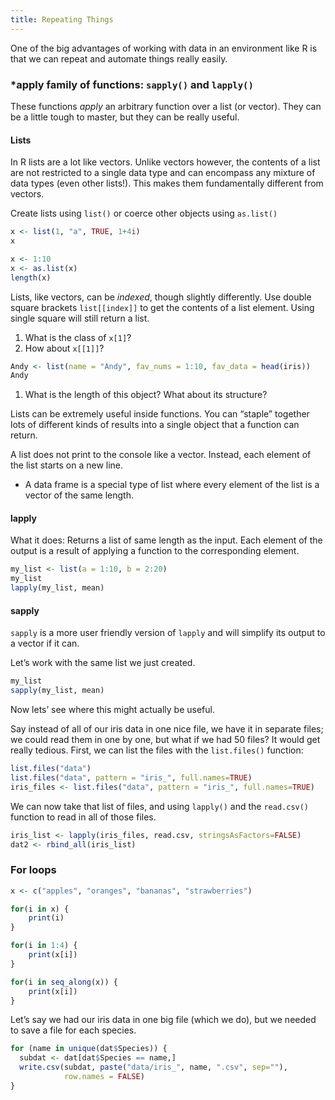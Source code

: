 ```yaml
---
title: Repeating Things
---
```


One of the big advantages of working with data in an environment like R is that 
we can repeat and automate things really easily.

### *apply family of functions: `sapply()` and `lapply()`

These functions _apply_ an arbitrary function over a list (or vector).  They can 
be a little tough to master, but they can be really useful.

#### Lists

In R lists are a lot like vectors. Unlike vectors however, the contents of a 
list are not restricted to a single data type and can encompass any mixture of 
data types (even other lists!). This makes them fundamentally different from 
vectors.

Create lists using `list()` or coerce other objects using `as.list()`

```r
x <- list(1, "a", TRUE, 1+4i)
x

x <- 1:10
x <- as.list(x)
length(x)
```


Lists, like vectors, can be _indexed_, though slightly differently.  Use double 
square brackets `list[[index]]` to get the contents of a list element. Using 
single square will still return a list.

1. What is the class of `x[1]`?
2. How about `x[[1]]`?

```r
Andy <- list(name = "Andy", fav_nums = 1:10, fav_data = head(iris))
Andy
```

1. What is the length of this object? What about its structure?

Lists can be extremely useful inside functions. You can “staple” together lots 
of different kinds of results into a single object that a function can return.

A list does not print to the console like a vector. Instead, each element of 
the list starts on a new line.

* A data frame is a special type of list where every element of the list is a 
vector of the same length.

#### lapply

What it does: Returns a list of same length as the input. 
Each element of the output is a result of applying a function to the 
corresponding element.

```r
my_list <- list(a = 1:10, b = 2:20)
my_list
lapply(my_list, mean)
```

#### sapply

`sapply` is a more user friendly version of `lapply` and will simplify its 
output to a vector if it can.

Let's work with the same list we just created.

```r
my_list
sapply(my_list, mean)
```

Now lets' see where this might actually be useful.

Say instead of all of our iris data in one nice file, we have it in separate 
files; we could read them in one by one, but what if we had 50 files?  It would 
get really tedious.  First, we can list the files with the `list.files()` 
function:

```r
list.files("data")
list.files("data", pattern = "iris_", full.names=TRUE)
iris_files <- list.files("data", pattern = "iris_", full.names=TRUE)
```

We can now take that list of files, and using `lapply()` and the `read.csv()` 
function to read in all of those files.

```r
iris_list <- lapply(iris_files, read.csv, stringsAsFactors=FALSE)
dat2 <- rbind_all(iris_list)
```

### For loops

```r
x <- c("apples", "oranges", "bananas", "strawberries")

for(i in x) {
    print(i)
}

for(i in 1:4) {
    print(x[i])
}

for(i in seq_along(x)) {
    print(x[i])
}
```

Let's say we had our iris data in one big file (which we do), but we needed to 
save a file for each species.

```r
for (name in unique(dat$Species)) {
  subdat <- dat[dat$Species == name,]
  write.csv(subdat, paste("data/iris_", name, ".csv", sep=""), 
            row.names = FALSE)
}
```

